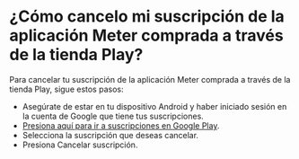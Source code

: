 # ¿Cómo cancelo mi suscripción  de la  aplicación Meter comprada a través de la tienda Play?

Para cancelar tu suscripción de la aplicación Meter comprada a través de la tienda Play, sigue estos pasos:

* Asegúrate de estar en tu dispositivo Android y haber iniciado sesión en la cuenta de Google que tiene tus suscripciones.
* [Presiona aquí para ir a suscripciones en Google Play](https://play.google.com/store/account/subscriptions).
* Selecciona la suscripción que deseas cancelar.
* Presiona Cancelar suscripción.
